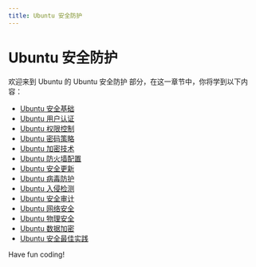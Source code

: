 ```yaml
---
title: Ubuntu 安全防护
---
```


# Ubuntu 安全防护

欢迎来到 Ubuntu 的 Ubuntu 安全防护 部分，在这一章节中，你将学到以下内容：

- [Ubuntu 安全基础](./0-ubuntu-security-basics.mdx)
- [Ubuntu 用户认证](./1-ubuntu-user-authentication.mdx)
- [Ubuntu 权限控制](./2-ubuntu-permission-control.mdx)
- [Ubuntu 密码策略](./3-ubuntu-password-policy.mdx)
- [Ubuntu 加密技术](./4-ubuntu-encryption-technology.mdx)
- [Ubuntu 防火墙配置](./5-ubuntu-firewall-configuration.mdx)
- [Ubuntu 安全更新](./6-ubuntu-security-updates.mdx)
- [Ubuntu 病毒防护](./7-ubuntu-virus-protection.mdx)
- [Ubuntu 入侵检测](./8-ubuntu-intrusion-detection.mdx)
- [Ubuntu 安全审计](./9-ubuntu-security-audit.mdx)
- [Ubuntu 网络安全](./10-ubuntu-network-security.mdx)
- [Ubuntu 物理安全](./11-ubuntu-physical-security.mdx)
- [Ubuntu 数据加密](./12-ubuntu-data-encryption.mdx)
- [Ubuntu 安全最佳实践](./13-ubuntu-security-best-practices.mdx)

Have fun coding!